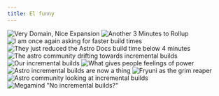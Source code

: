 ```yaml
---
title: El funny
---
```


![Very Domain, Nice Expansion](../../assets/og.jpg)
![Another 3 Minutes to Rollup](../../assets/another-3-minutes-to-rollup.png)
![I am once again asking for faster build times](../../assets/bernie.png)
![They just reduced the Astro Docs build time below 4 minutes](../../assets/bush.png)
![The astro community drifting towards incremental builds](../../assets/car.png)
![Our incremental builds](../../assets/communism.png)
![What gives people feelings of power](../../assets/feelings-of-power.png)
![Astro incremental builds are now a thing](../../assets/goosebumps.png)
![Fryuni as the grim reaper](../../assets/grim-reaper.png)
![Astro community looking at incremental builds](../../assets/new-woman.png)
![Megamind "No incremental builds?"](../../assets/no-builds.png)
